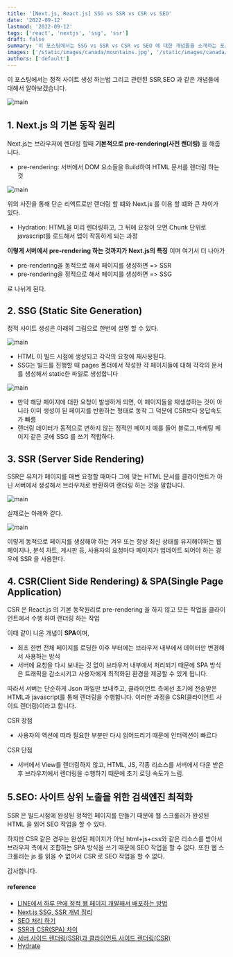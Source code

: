 ```yaml
---
title: '[Next.js, React.js] SSG vs SSR vs CSR vs SEO'
date: '2022-09-12'
lastmod: '2022-09-12'
tags: ['react', 'nextjs', 'ssg', 'ssr']
draft: false
summary: '이 포스팅에서는 SSG vs SSR vs CSR vs SEO 에 대한 개념들을 소개하는 포스팅 입니다.'
images: ['/static/images/canada/mountains.jpg', '/static/images/canada/toronto.jpg']
authors: ['default']
---
```


이 포스팅에서는 정적 사이트 생성 하는법 그리고 관련된 SSR,SEO 과 같은 개념들에 대해서 알아보겠습니다.

![main](/static/ssg/cover.jpg)

## 1. Next.js 의 기본 동작 원리

Next.js는 브라우저에 렌더링 할때 **기본적으로 pre-rendering(사전 렌더링)** 을 해줍니다.

- pre-rendering: 서버에서 DOM 요소들을 Build하여 HTML 문서를 렌더링 하는 것

![main](/static/ssg/pre-rendering.png)

위의 사진을 통해 단순 리액트로만 랜더링 할 떄와 Next.js 를 이용 할 떄와 큰 차이가 있다.

- Hydration: HTML을 미리 렌더링하고, 그 뒤에 요청이 오면 Chunk 단위로 javascript를 로드해서 앱이 작동하게 되는 과정

**이렇게 서버에서 pre-rendering 하는 것까지가 Next.js의 특징** 이며 여기서 더 나아가

- pre-rendering을 동적으로 해서 페이지를 생성하면 => SSR
- pre-rendering을 정적으로 해서 페이지를 생성하면 => SSG

로 나뉘게 된다.

## 2. SSG (Static Site Generation)

정적 사이트 생성은 아래의 그림으로 한번에 설명 할 수 있다.

![main](/static/ssg/sg.png)

- HTML 이 빌드 시점에 생성되고 각각의 요청에 재사용된다.
- SSG는 빌드를 진행할 때 pages 폴더에서 작성한 각 페이지들에 대해 각각의 문서를 생성해서 static한 파일로 생성합니다

![main](/static/ssg/pages.png)

- 만약 해당 페이지에 대한 요청이 발생하게 되면, 이 페이지들을 재생성하는 것이 아니라 이미 생성이 된 페이지를 반환하는 형태로 동작 그 덕분에 CSR보다 응답속도가 빠름
- 랜더링 데이터가 동적으로 변하지 않는 정적인 페이지 예를 들어 블로그,마케팅 페이지 같은 곳에 SSG 를 쓰기 적합하다.

## 3. SSR (Server Side Rendering)

SSR은 유저가 페이지를 매번 요청할 때마다 그에 맞는 HTML 문서를 클라이언트가 아닌 서버에서 생성해서 브라우저로 반환하여 랜더링 하는 것을 말합니다.

![main](/static/ssg/ssr.png)

실제로는 아래와 같다.

![main](/static/ssg/ssr2.png)

이렇게 동적으로 페이지를 생성해야 하는 겨우 또는 항상 최신 상태를 유지해야하는 웹 페이지나, 분석 차트, 게시판 등, 사용자의 요청마다 페이지가 업데이트 되어야 하는 경우에 SSR 을 사용한다.

## 4. CSR(Client Side Rendering) & SPA(Single Page Application)

CSR 은 React.js 의 기본 동작원리로 pre-rendering 을 하지 않고 모든 작업을 클라이언트에서 수행 하여 랜더링 하는 작업

이때 같이 니온 개념이 **SPA**이며,

- 최초 한번 전체 페이지를 로딩한 이후 부터에는 브라우저 내부에서 데이터만 변경해서 사용하는 방식
- 서버에 요청을 다시 보내는 것 없이 브라우저 내부에서 처리되기 때문에 SPA 방식은 트래픽을 감소시키고 사용자에게 최적화된 환경을 제공할 수 있게 됩니다.

따라서 서버는 단순하게 Json 파일만 보내주고, 클라이언트 측에선 초기에 전송받은 HTML과 javascript를 통해 렌더링을 수행합니다. 이러한 과정을 CSR(클라이언트 사이드 렌더링)이라고 합니다.

CSR 장점

- 사용자의 액션에 따라 필요한 부분만 다시 읽어드리기 때문에 인터랙션이 빠르다

CSR 단점

- 서버에서 View를 렌더링하지 않고, HTML, JS, 각종 리소스를 서버에서 다운 받은 후 브라우저에서 렌더링을 수행하기 때문에 초기 로딩 속도가 느림.

## 5.SEO: 사이트 상위 노출을 위한 검색엔진 최적화

SSR 은 빌드시점에 완성된 정적인 페이지를 만들기 때문에 웹 스크롤러가 완성된 HTML 을 읽어 SEO 작업을 할 수 있다.

하지만 CSR 같은 경우는 완성된 페이지가 아닌 html+js+css와 같은 리소스를 받아서 브라우저 측에서 조합하는 SPA 방식을 쓰기 때문에 SEO 작업을 할 수 없다. 또한 웹 스크롤러는 js 를 읽을 수 없어서 CSR 로 SEO 작업을 할 수 없다.

감사합니다.

#### reference

- [LINE에서 하루 만에 정적 웹 페이지 개발해서 배포하는 방법](https://engineering.linecorp.com/ko/blog/how-to-quickly-develop-static-pages-in-line/)
- [Next.js SSG, SSR 개념 정리](https://narup.tistory.com/235)
- [SEO 처리 하기](https://narup.tistory.com/265)
- [SSR과 CSR(SPA) 차이](https://narup.tistory.com/264)
- [서버 사이드 렌더링(SSR)과 클라이언트 사이드 렌더링(CSR)](https://goodgid.github.io/Server-Side-Rendering-and-Client-Side-Rendering/)
- [Hydrate](https://helloinyong.tistory.com/315)
